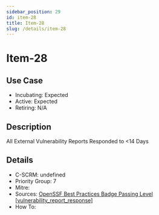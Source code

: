```yaml
---
sidebar_position: 29
id: item-28
title: Item-28
slug: /details/item-28
---
```


# Item-28

## Use Case

- Incubating: Expected
- Active: Expected
- Retiring: N/A

## Description

All External Vulnerability Reports Responded to <14 Days

## Details

- C-SCRM: undefined
- Priority Group: 7
- Mitre: 
- Sources: [OpenSSF Best Practices Badge Passing Level [vulnerability_report_response]](https://www.bestpractices.dev/en/criteria#0.vulnerability_report_response)
- How To: 

